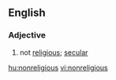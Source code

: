 ==English==

===Adjective===
{{en-adj|-}}

# not [[religious]]; [[secular]]

[[hu:nonreligious]]
[[vi:nonreligious]]
